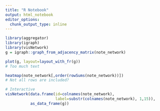 ```yaml
---
title: "R Notebook"
output: html_notebook
editor_options: 
  chunk_output_type: inline
---
```



```r
library(aggregator)
library(igraph)
library(visNetwork)
g = igraph::graph_from_adjacency_matrix(note_network)
```

```r
plot(g, layout=layout_with_fr(g))
# Too much text
```

```r
heatmap(note_network[,order(rowSums(note_network))])
# Not all rows are included?
```
```r
# Interactive
visNetwork(data.frame(id=colnames(note_network), 
                      label=substr(colnames(note_network), 1,15)), 
           as_data_frame(g))
```

